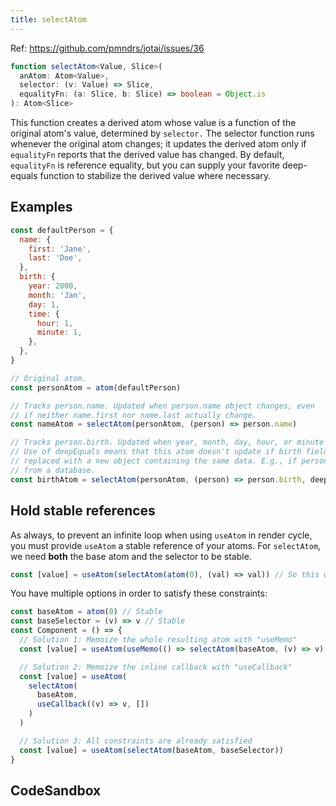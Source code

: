 ```yaml
---
title: selectAtom
---
```


Ref: https://github.com/pmndrs/jotai/issues/36

```ts
function selectAtom<Value, Slice>(
  anAtom: Atom<Value>,
  selector: (v: Value) => Slice,
  equalityFn: (a: Slice, b: Slice) => boolean = Object.is
): Atom<Slice>
```

This function creates a derived atom whose value is a function of the original atom's value,
determined by `selector.`
The selector function runs whenever the original atom changes; it updates the derived atom
only if `equalityFn` reports that the derived value has changed.
By default, `equalityFn` is reference equality, but you can supply your favorite deep-equals
function to stabilize the derived value where necessary.

## Examples

```js
const defaultPerson = {
  name: {
    first: 'Jane',
    last: 'Doe',
  },
  birth: {
    year: 2000,
    month: 'Jan',
    day: 1,
    time: {
      hour: 1,
      minute: 1,
    },
  },
}

// Original atom.
const personAtom = atom(defaultPerson)

// Tracks person.name. Updated when person.name object changes, even
// if neither name.first nor name.last actually change.
const nameAtom = selectAtom(personAtom, (person) => person.name)

// Tracks person.birth. Updated when year, month, day, hour, or minute changes.
// Use of deepEquals means that this atom doesn't update if birth field is
// replaced with a new object containing the same data. E.g., if person is re-read
// from a database.
const birthAtom = selectAtom(personAtom, (person) => person.birth, deepEquals)
```

## Hold stable references

As always, to prevent an infinite loop when using `useAtom` in render cycle, you must provide `useAtom` a stable reference of your atoms.
For `selectAtom`, we need **both** the base atom and the selector to be stable.

```js
const [value] = useAtom(selectAtom(atom(0), (val) => val)) // So this will cause an infinite loop
```

You have multiple options in order to satisfy these constraints:

```js
const baseAtom = atom(0) // Stable
const baseSelector = (v) => v // Stable
const Component = () => {
  // Solution 1: Memoize the whole resulting atom with "useMemo"
  const [value] = useAtom(useMemo(() => selectAtom(baseAtom, (v) => v), []))

  // Solution 2: Memoize the inline callback with "useCallback"
  const [value] = useAtom(
    selectAtom(
      baseAtom,
      useCallback((v) => v, [])
    )
  )

  // Solution 3: All constraints are already satisfied
  const [value] = useAtom(selectAtom(baseAtom, baseSelector))
}
```

## CodeSandbox

<CodeSandbox id="8czek" />
